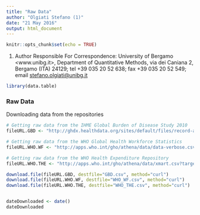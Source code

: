 ```yaml
---
title: "Raw Data"
author: "Olgiati Stefano (1)"
date: "21 May 2016"
output: html_document
---
```


```r
knitr::opts_chunk$set(echo = TRUE)
```

(1) Author Responsible For Correspondence: University of Bergamo <www.unibg.it>, Department of Quantitative Methods, via dei Caniana 2, Bergamo (ITA) 24129; tel  +39 035 20 52 638; fax +39 035 20 52 549; email <stefano.olgiati@unibg.it>

```r
library(data.table)
```

### Raw Data

Downloading data from the repositories

```r

# Getting raw data from the IHME Global Burden of Disease Study 2010
fileURL.GBD <- "http://ghdx.healthdata.org/sites/default/files/record-attached-files/IHME_GBD_2010_HALE_BY_COUNTRY_1990_2010_Y2010M02D23.CSV"

# Getting raw data from the WHO Global Health Workforce Statistics
fileURL.WHO.WF <- "http://apps.who.int/gho/athena/data/data-verbose.csv?target=GHO/HRH_26,HRH_33,HRH_28,HRH_25,HRH_27,HRH_31,HRH_29,HRH_30,HRH_32&profile=verbose&filter=COUNTRY:*"

# Getting raw data from the WHO Health Expenditure Repository
fileURL.WHO.THE <- "http://apps.who.int/gho/athena/data/xmart.csv?target=GHO/WHS7_156,WHS7_105,WHS7_104,WHS7_108&profile=xmart&filter=COUNTRY:*;REGION:AFR;REGION:AMR;REGION:SEAR;REGION:EUR;REGION:EMR;REGION:WPR"

download.file(fileURL.GBD, destfile="GBD.csv", method="curl")
download.file(fileURL.WHO.WF, destfile="WHO_WF.csv", method="curl")
download.file(fileURL.WHO.THE, destfile="WHO_THE.csv", method="curl")


dateDownloaded <- date()
dateDownloaded
```